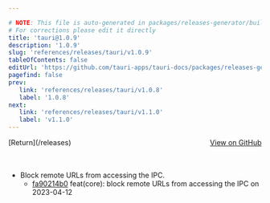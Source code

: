 ```yaml
---

# NOTE: This file is auto-generated in packages/releases-generator/build.ts
# For corrections please edit it directly
title: 'tauri@1.0.9'
description: '1.0.9'
slug: 'references/releases/tauri/v1.0.9'
tableOfContents: false
editUrl: 'https://github.com/tauri-apps/tauri-docs/packages/releases-generator/build.ts'
pagefind: false
prev:
   link: 'references/releases/tauri/v1.0.8'
   label: '1.0.8'
next:
   link: 'references/releases/tauri/v1.1.0'
   label: 'v1.1.0'
---
```


			

<ReleaseSidebar slug="references/releases/tauri"  packageName="tauri" />

<div style="margin-bottom:3rem; display: flex; justify-content: space-between; align-items: center"><span>[Return](/releases)</span><span><a href="https://github.com/tauri-apps/tauri/releases/tag/tauri-v1.0.9">View on GitHub</a></span></div>

- Block remote URLs from accessing the IPC.
  - [fa90214b0](https://www.github.com/tauri-apps/tauri/commit/fa90214b052b1a5d38d54fbf1ca422b4c37cfd1f) feat(core): block remote URLs from accessing the IPC on 2023-04-12

